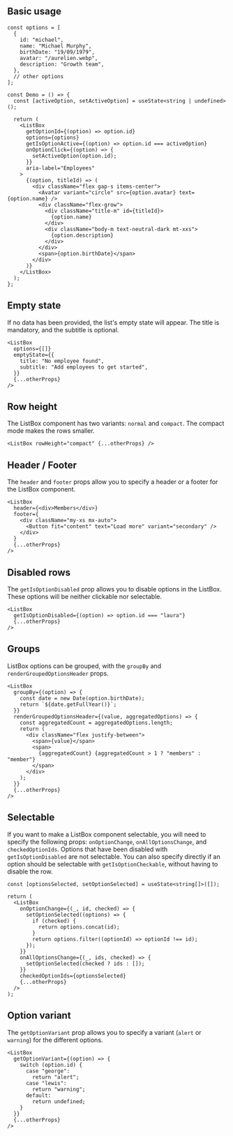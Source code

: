 
## Basic usage

<Preview>
  <DemoListBox />
</Preview>

```tsx sandbox
const options = [
  {
    id: "michael",
    name: "Michael Murphy",
    birthDate: "19/09/1979",
    avatar: "/aurelien.webp",
    description: "Growth team",
  },
  // other options
];

const Demo = () => {
  const [activeOption, setActiveOption] = useState<string | undefined>();

  return (
    <ListBox
      getOptionId={(option) => option.id}
      options={options}
      getIsOptionActive={(option) => option.id === activeOption}
      onOptionClick={(option) => {
        setActiveOption(option.id);
      }}
      aria-label="Employees"
    >
      {(option, titleId) => (
        <div className="flex gap-s items-center">
          <Avatar variant="circle" src={option.avatar} text={option.name} />
          <div className="flex-grow">
            <div className="title-m" id={titleId}>
              {option.name}
            </div>
            <div className="body-m text-neutral-dark mt-xxs">
              {option.description}
            </div>
          </div>
          <span>{option.birthDate}</span>
        </div>
      )}
    </ListBox>
  );
};
```

## Empty state

If no data has been provided, the list's empty state will appear. The title is mandatory, and the subtitle is optional.

<Preview>
  <DemoListBox isListEmpty />
</Preview>

```tsx
<ListBox
  options={[]}
  emptyState={{
    title: "No employee found",
    subtitle: "Add employees to get started",
  }}
  {...otherProps}
/>
```

## Row height

The ListBox component has two variants: `normal` and `compact`. The compact mode makes the rows smaller.

<Preview>
  <DemoListBox isCompact />
</Preview>

```tsx
<ListBox rowHeight="compact" {...otherProps} />
```

## Header / Footer

The `header` and `footer` props allow you to specify a header or a footer for the ListBox component.

<Preview>
  <DemoListBox withHeader withFooter />
</Preview>

```tsx
<ListBox
  header={<div>Members</div>}
  footer={
    <div className="my-xs mx-auto">
      <Button fit="content" text="Load more" variant="secondary" />
    </div>
  }
  {...otherProps}
/>
```

## Disabled rows

The `getIsOptionDisabled` prop allows you to disable options in the ListBox. These options will be neither clickable nor selectable.

<Preview>
  <DemoListBox withDisabledRows />
</Preview>

```tsx
<ListBox
  getIsOptionDisabled={(option) => option.id === "laura"}
  {...otherProps}
/>
```

## Groups

ListBox options can be grouped, with the `groupBy` and `renderGroupedOptionsHeader` props.

<Preview>
  <DemoListBox withGroups />
</Preview>

```tsx
<ListBox
  groupBy={(option) => {
    const date = new Date(option.birthDate);
    return `${date.getFullYear()}`;
  }}
  renderGroupedOptionsHeader={(value, aggregatedOptions) => {
    const aggregatedCount = aggregatedOptions.length;
    return (
      <div className="flex justify-between">
        <span>{value}</span>
        <span>
          {aggregatedCount} {aggregatedCount > 1 ? "members" : "member"}
        </span>
      </div>
    );
  }}
  {...otherProps}
/>
```

## Selectable

If you want to make a ListBox component selectable, you will need to specify the following props: `onOptionChange`, `onAllOptionsChange`, and `checkedOptionIds`. Options that have been disabled with `getIsOptionDisabled` are not selectable. You can also specify directly if an option should be selectable with `getIsOptionCheckable`, without having to disable the row.

<Preview>
  <DemoListBox withHeader isSelectable withDisabledRows />
</Preview>

```tsx
const [optionsSelected, setOptionSelected] = useState<string[]>([]);

return (
  <ListBox
    onOptionChange={(_, id, checked) => {
      setOptionSelected((options) => {
        if (checked) {
          return options.concat(id);
        }
        return options.filter((optionId) => optionId !== id);
      });
    }}
    onAllOptionsChange={(_, ids, checked) => {
      setOptionSelected(checked ? ids : []);
    }}
    checkedOptionIds={optionsSelected}
    {...otherProps}
  />
);
```

## Option variant

The `getOptionVariant` prop allows you to specify a variant (`alert` or `warning`) for the different options.

<Preview>
  <DemoListBox withRowVariant />
</Preview>

```tsx
<ListBox
  getOptionVariant={(option) => {
    switch (option.id) {
      case "george":
        return "alert";
      case "lewis":
        return "warning";
      default:
        return undefined;
    }
  }}
  {...otherProps}
/>
```
